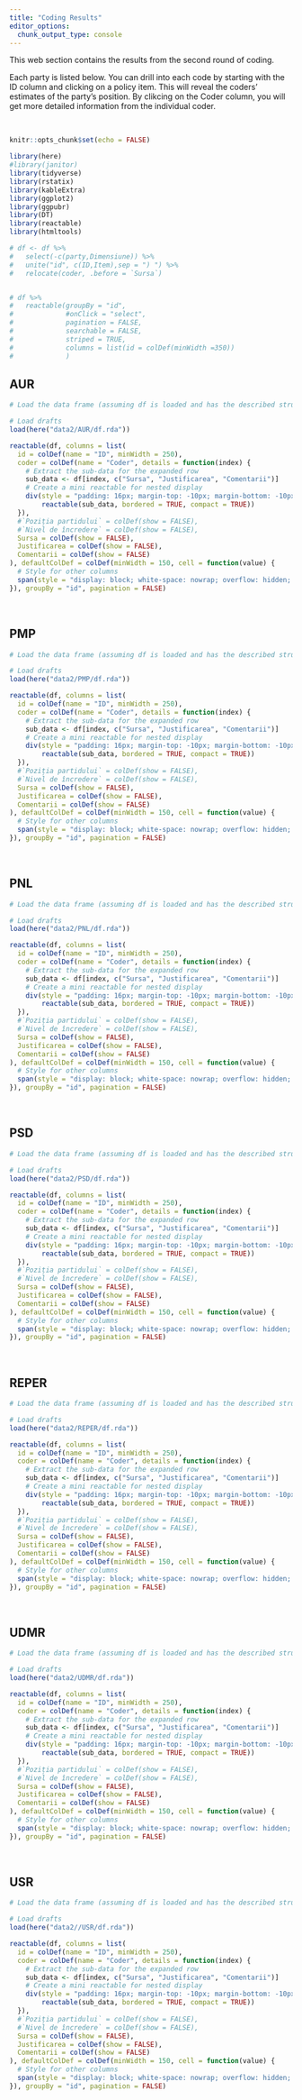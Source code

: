 ```yaml
---
title: "Coding Results"
editor_options: 
  chunk_output_type: console
---
```


This web section contains the results from the second round of coding.

Each party is listed below. You can drill into each code by starting with the ID column and clicking on a policy item. This will reveal the coders' estimates of the party's position. By clikcing on the Coder column, you will get more detailed information from the individual coder.


<br>

```r
knitr::opts_chunk$set(echo = FALSE)
```

```r
library(here)
#library(janitor)
library(tidyverse)
library(rstatix)
library(kableExtra)
library(ggplot2)
library(ggpubr)
library(DT)
library(reactable)
library(htmltools)

# df <- df %>% 
#   select(-c(party,Dimensiune)) %>% 
#   unite("id", c(ID,Item),sep = ") ") %>% 
#   relocate(coder, .before = `Sursa`)


# df %>% 
#   reactable(groupBy = "id",
#             #onClick = "select",
#             pagination = FALSE, 
#             searchable = FALSE,
#             striped = TRUE,
#             columns = list(id = colDef(minWidth =350))
#             )


```


## AUR

```r
# Load the data frame (assuming df is loaded and has the described structure)

# Load drafts
load(here("data2/AUR/df.rda"))

reactable(df, columns = list(
  id = colDef(name = "ID", minWidth = 250),
  coder = colDef(name = "Coder", details = function(index) {
    # Extract the sub-data for the expanded row
    sub_data <- df[index, c("Sursa", "Justificarea", "Comentarii")]
    # Create a mini reactable for nested display
    div(style = "padding: 16px; margin-top: -10px; margin-bottom: -10px;",
        reactable(sub_data, bordered = TRUE, compact = TRUE))
  }),
  #`Poziția partidului` = colDef(show = FALSE),
  #`Nivel de încredere` = colDef(show = FALSE),
  Sursa = colDef(show = FALSE),
  Justificarea = colDef(show = FALSE),
  Comentarii = colDef(show = FALSE)
), defaultColDef = colDef(minWidth = 150, cell = function(value) {
  # Style for other columns
  span(style = "display: block; white-space: nowrap; overflow: hidden; text-overflow: ellipsis;", value)
}), groupBy = "id", pagination = FALSE)

```


<br>

## PMP

```r
# Load the data frame (assuming df is loaded and has the described structure)

# Load drafts
load(here("data2/PMP/df.rda"))

reactable(df, columns = list(
  id = colDef(name = "ID", minWidth = 250),
  coder = colDef(name = "Coder", details = function(index) {
    # Extract the sub-data for the expanded row
    sub_data <- df[index, c("Sursa", "Justificarea", "Comentarii")]
    # Create a mini reactable for nested display
    div(style = "padding: 16px; margin-top: -10px; margin-bottom: -10px;",
        reactable(sub_data, bordered = TRUE, compact = TRUE))
  }),
  #`Poziția partidului` = colDef(show = FALSE),
  #`Nivel de încredere` = colDef(show = FALSE),
  Sursa = colDef(show = FALSE),
  Justificarea = colDef(show = FALSE),
  Comentarii = colDef(show = FALSE)
), defaultColDef = colDef(minWidth = 150, cell = function(value) {
  # Style for other columns
  span(style = "display: block; white-space: nowrap; overflow: hidden; text-overflow: ellipsis;", value)
}), groupBy = "id", pagination = FALSE)

```


<br>

## PNL

```r
# Load the data frame (assuming df is loaded and has the described structure)

# Load drafts
load(here("data2/PNL/df.rda"))

reactable(df, columns = list(
  id = colDef(name = "ID", minWidth = 250),
  coder = colDef(name = "Coder", details = function(index) {
    # Extract the sub-data for the expanded row
    sub_data <- df[index, c("Sursa", "Justificarea", "Comentarii")]
    # Create a mini reactable for nested display
    div(style = "padding: 16px; margin-top: -10px; margin-bottom: -10px;",
        reactable(sub_data, bordered = TRUE, compact = TRUE))
  }),
  #`Poziția partidului` = colDef(show = FALSE),
  #`Nivel de încredere` = colDef(show = FALSE),
  Sursa = colDef(show = FALSE),
  Justificarea = colDef(show = FALSE),
  Comentarii = colDef(show = FALSE)
), defaultColDef = colDef(minWidth = 150, cell = function(value) {
  # Style for other columns
  span(style = "display: block; white-space: nowrap; overflow: hidden; text-overflow: ellipsis;", value)
}), groupBy = "id", pagination = FALSE)

```


<br>

## PSD

```r
# Load the data frame (assuming df is loaded and has the described structure)

# Load drafts
load(here("data2/PSD/df.rda"))

reactable(df, columns = list(
  id = colDef(name = "ID", minWidth = 250),
  coder = colDef(name = "Coder", details = function(index) {
    # Extract the sub-data for the expanded row
    sub_data <- df[index, c("Sursa", "Justificarea", "Comentarii")]
    # Create a mini reactable for nested display
    div(style = "padding: 16px; margin-top: -10px; margin-bottom: -10px;",
        reactable(sub_data, bordered = TRUE, compact = TRUE))
  }),
  #`Poziția partidului` = colDef(show = FALSE),
  #`Nivel de încredere` = colDef(show = FALSE),
  Sursa = colDef(show = FALSE),
  Justificarea = colDef(show = FALSE),
  Comentarii = colDef(show = FALSE)
), defaultColDef = colDef(minWidth = 150, cell = function(value) {
  # Style for other columns
  span(style = "display: block; white-space: nowrap; overflow: hidden; text-overflow: ellipsis;", value)
}), groupBy = "id", pagination = FALSE)

```


<br>

## REPER

```r
# Load the data frame (assuming df is loaded and has the described structure)

# Load drafts
load(here("data2/REPER/df.rda"))

reactable(df, columns = list(
  id = colDef(name = "ID", minWidth = 250),
  coder = colDef(name = "Coder", details = function(index) {
    # Extract the sub-data for the expanded row
    sub_data <- df[index, c("Sursa", "Justificarea", "Comentarii")]
    # Create a mini reactable for nested display
    div(style = "padding: 16px; margin-top: -10px; margin-bottom: -10px;",
        reactable(sub_data, bordered = TRUE, compact = TRUE))
  }),
  #`Poziția partidului` = colDef(show = FALSE),
  #`Nivel de încredere` = colDef(show = FALSE),
  Sursa = colDef(show = FALSE),
  Justificarea = colDef(show = FALSE),
  Comentarii = colDef(show = FALSE)
), defaultColDef = colDef(minWidth = 150, cell = function(value) {
  # Style for other columns
  span(style = "display: block; white-space: nowrap; overflow: hidden; text-overflow: ellipsis;", value)
}), groupBy = "id", pagination = FALSE)

```


<br>

## UDMR

```r
# Load the data frame (assuming df is loaded and has the described structure)

# Load drafts
load(here("data2/UDMR/df.rda"))

reactable(df, columns = list(
  id = colDef(name = "ID", minWidth = 250),
  coder = colDef(name = "Coder", details = function(index) {
    # Extract the sub-data for the expanded row
    sub_data <- df[index, c("Sursa", "Justificarea", "Comentarii")]
    # Create a mini reactable for nested display
    div(style = "padding: 16px; margin-top: -10px; margin-bottom: -10px;",
        reactable(sub_data, bordered = TRUE, compact = TRUE))
  }),
  #`Poziția partidului` = colDef(show = FALSE),
  #`Nivel de încredere` = colDef(show = FALSE),
  Sursa = colDef(show = FALSE),
  Justificarea = colDef(show = FALSE),
  Comentarii = colDef(show = FALSE)
), defaultColDef = colDef(minWidth = 150, cell = function(value) {
  # Style for other columns
  span(style = "display: block; white-space: nowrap; overflow: hidden; text-overflow: ellipsis;", value)
}), groupBy = "id", pagination = FALSE)

```


<br>

## USR

```r
# Load the data frame (assuming df is loaded and has the described structure)

# Load drafts
load(here("data2//USR/df.rda"))

reactable(df, columns = list(
  id = colDef(name = "ID", minWidth = 250),
  coder = colDef(name = "Coder", details = function(index) {
    # Extract the sub-data for the expanded row
    sub_data <- df[index, c("Sursa", "Justificarea", "Comentarii")]
    # Create a mini reactable for nested display
    div(style = "padding: 16px; margin-top: -10px; margin-bottom: -10px;",
        reactable(sub_data, bordered = TRUE, compact = TRUE))
  }),
  #`Poziția partidului` = colDef(show = FALSE),
  #`Nivel de încredere` = colDef(show = FALSE),
  Sursa = colDef(show = FALSE),
  Justificarea = colDef(show = FALSE),
  Comentarii = colDef(show = FALSE)
), defaultColDef = colDef(minWidth = 150, cell = function(value) {
  # Style for other columns
  span(style = "display: block; white-space: nowrap; overflow: hidden; text-overflow: ellipsis;", value)
}), groupBy = "id", pagination = FALSE)

```


<br>
